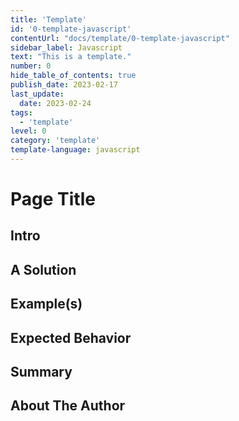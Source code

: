 ```yaml
---
title: 'Template'
id: '0-template-javascript'
contentUrl: "docs/template/0-template-javascript"
sidebar_label: Javascript
text: "This is a template."
number: 0
hide_table_of_contents: true
publish_date: 2023-02-17
last_update:
  date: 2023-02-24
tags:
  - 'template'
level: 0
category: 'template'
template-language: javascript
---
```


# Page Title

<!-- Create a page title that best explains your tip -->

## Intro

<!-- Write 1-3 paragraphs introducing a problem or use case, and what your tip will be teaching the reader -->

## A Solution

<!-- Write your solution which can be 1-2 paragraphs, a bulleted list or a combination of both -->

## Example(s)

<!-- Show your example solution in any of the following : paragraphs, a bulleted list, ordered and unordered lists and include images, code snippets -->

## Expected Behavior

<!-- Write your expected behavior of the solutions provided as 1-2 paragraphs, a bulleted list or a combination of both -->

## Summary

<!-- Write a summary of the key points listed above and conclude the tip. This should be 3-4 sentences. -->

## About The Author

<!-- Write a short bio, 2-3 sentences and include any links to contact you (LinkedIn, Twitter, website, etc) -->
